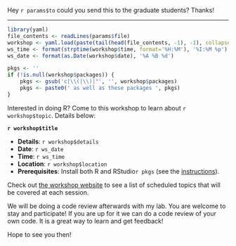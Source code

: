 Hey `r params$to` could you send this to the graduate students? Thanks!

-----
```r
library(yaml)
file_contents <- readLines(params$file)
workshop <- yaml.load(paste(tail(head(file_contents, -1), -1), collapse = '\n'))
ws_time <- format(strptime(workshop$time, format='%H:%M'), '%I:%M %p')
ws_date <- format(as.Date(workshop$date), '%A %B %d')

pkgs <- ''
if (!is.null(workshop$packages)) {
    pkgs <- gsub('c|\\(|\\)|"', '', workshop$packages)
    pkgs <- paste0(' as well as these packages ', pkgs)
}
```
Interested in doing R? Come to this workshop to learn about `r workshop$topic`. Details below:

<b>`r workshop$title`</b>

- <b>Details</b>: `r workshop$details`
- <b>Date</b>: `r ws_date`
- <b>Time</b>: `r ws_time`
- <b>Location</b>: `r workshop$location`
- <b>Prerequisites</b>: Install both R and RStudio`r pkgs` (see the <a href="http://codeasmanuscript.github.io/code-along/instructions">instructions</a>).

Check out <a href="http://codeasmanuscript.github.io/code-along">the workshop website</a> to see a list of scheduled topics that will be covered at each session.

We will be doing a code review afterwards with my lab. You are welcome to stay and participate! If you are up for it we can do a code review of your own code. It is a great way to learn and get feedback!

Hope to see you then!
